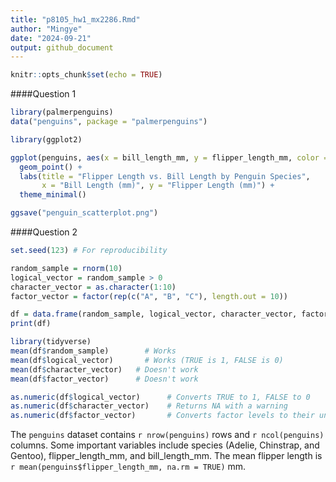 ```yaml
---
title: "p8105_hw1_mx2286.Rmd"
author: "Mingye"
date: "2024-09-21"
output: github_document
---
```


```r
knitr::opts_chunk$set(echo = TRUE)
```



####Question 1
```r
library(palmerpenguins)
data("penguins", package = "palmerpenguins")

library(ggplot2)

ggplot(penguins, aes(x = bill_length_mm, y = flipper_length_mm, color = species)) +
  geom_point() +
  labs(title = "Flipper Length vs. Bill Length by Penguin Species",
       x = "Bill Length (mm)", y = "Flipper Length (mm)") +
  theme_minimal()

ggsave("penguin_scatterplot.png")

```

####Question 2

```r
set.seed(123) # For reproducibility

random_sample = rnorm(10)
logical_vector = random_sample > 0
character_vector = as.character(1:10)
factor_vector = factor(rep(c("A", "B", "C"), length.out = 10))

df = data.frame(random_sample, logical_vector, character_vector, factor_vector)
print(df)

library(tidyverse)
mean(df$random_sample)        # Works
mean(df$logical_vector)       # Works (TRUE is 1, FALSE is 0)
mean(df$character_vector)   # Doesn't work
mean(df$factor_vector)      # Doesn't work

as.numeric(df$logical_vector)      # Converts TRUE to 1, FALSE to 0
as.numeric(df$character_vector)    # Returns NA with a warning
as.numeric(df$factor_vector)       # Converts factor levels to their underlying numeric codes

```



The `penguins` dataset contains `r nrow(penguins)` rows and `r ncol(penguins)` columns. Some important variables include species (Adelie, Chinstrap, and Gentoo), flipper_length_mm, and bill_length_mm. The mean flipper length is `r mean(penguins$flipper_length_mm, na.rm = TRUE)` mm.
